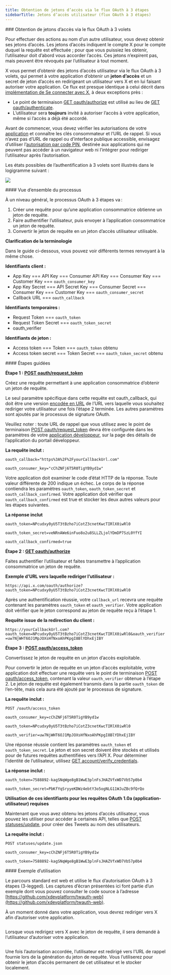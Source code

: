 ```yaml
---
title: Obtention de jetons d’accès via le flux OAuth à 3 étapes
sidebarTitle: Jetons d’accès utilisateur (flux OAuth à 3 étapes)
---
```



<div id="obtaining-access-tokens-using-3-legged-oauth-flow">
  ### Obtention de jetons d’accès via le flux OAuth à 3 volets
</div>

Pour effectuer des actions au nom d’un autre utilisateur, vous devez obtenir ses jetons d’accès. Les jetons d’accès indiquent le compte X pour le compte duquel la requête est effectuée ; pour que vous puissiez les obtenir, l’utilisateur doit d’abord vous accorder l’accès. Ces jetons n’expirent pas, mais peuvent être révoqués par l’utilisateur à tout moment.

X vous permet d’obtenir des jetons d’accès utilisateur via le flux OAuth à 3 volets, qui permet à votre application d’obtenir un **jeton d’accès** et un secret de jeton d’accès en redirigeant un utilisateur vers X et en lui faisant autoriser votre application. Ce flux est presque identique à celui décrit dans [implémentation de Se connecter avec X](/fr/resources/fundamentals/authentication/guides/log-in-with-x), à deux exceptions près :

- Le point de terminaison [GET oauth/authorize](/fr/resources/fundamentals/authentication/api-reference#get-oauth-authorize) est utilisé au lieu de [GET oauth/authenticate](/fr/resources/fundamentals/authentication/api-reference#get-oauth-authenticate).
- L’utilisateur sera **toujours** invité à autoriser l’accès à votre application, même si l’accès a déjà été accordé.
   

Avant de commencer, vous devez vérifier les autorisations de votre [application](/fr/resources/fundamentals/developer-apps) et connaître les clés consommateur et l’URL de rappel. Si vous n’avez pas d’URL de rappel ou d’interface publique accessible, envisagez d’utiliser l’[autorisation par code PIN](/fr/resources/fundamentals/authentication/oauth-1-0a/pin-based-oauth), destinée aux applications qui ne peuvent pas accéder à un navigateur web ni l’intégrer pour rediriger l’utilisateur après l’autorisation. 

Les états possibles de l’authentification à 3 volets sont illustrés dans le logigramme suivant :

![](https://cdn.cms-twdigitalassets.com/content/dam/developer-twitter/docs/obtaining-access-tokens.png.twimg.1920.png)

<div id="overview-of-the-process">
  #### Vue d’ensemble du processus
</div>

À un niveau général, le processus OAuth à 3 étapes va :

1. Créer une requête pour qu’une application consommatrice obtienne un jeton de requête.
2. Faire authentifier l’utilisateur, puis envoyer à l’application consommatrice un jeton de requête.
3. Convertir le jeton de requête en un jeton d’accès utilisateur utilisable.

**Clarification de la terminologie**

Dans le guide ci-dessous, vous pouvez voir différents termes renvoyant à la même chose.

**Identifiants client :**

- App Key === API Key === Consumer API Key === Consumer Key === Customer Key === `oauth_consumer_key`
- App Key Secret === API Secret Key === Consumer Secret === Consumer Key === Customer Key === `oauth_consumer_secret`
- Callback URL === `oauth_callback`
   

**Identifiants temporaires :**

- Request Token === `oauth_token`
- Request Token Secret === `oauth_token_secret`
- oauth\_verifier
   

**Identifiants de jeton :**

- Access token === Token === `oauth_token` obtenu
- Access token secret === Token Secret === `oauth_token_secret` obtenu

<div id="walkthrough-steps">
  #### Étapes guidées
</div>

**Étape 1 : [POST oauth/request\_token](/fr/resources/fundamentals/authentication/api-reference#post-oauth-request-token)**

Créez une requête permettant à une application consommatrice d’obtenir un jeton de requête.

Le seul paramètre spécifique dans cette requête est oauth\_callback, qui doit être une version [encodée en URL](/fr/resources/fundamentals/authentication/oauth-1-0a/percent-encoding-parameters) de l’URL vers laquelle vous souhaitez rediriger votre utilisateur une fois l’étape 2 terminée. Les autres paramètres sont ajoutés par le processus de signature OAuth.

Veuillez noter : toute URL de rappel que vous utilisez avec le point de terminaison [POST oauth/request\_token](/fr/resources/fundamentals/authentication/api-reference#post-oauth-request-token) devra être configurée dans les paramètres de votre [application développeur](/fr/resources/fundamentals/developer-apps), sur la page des détails de l’application du portail développeur.
 

**La requête inclut :**

`oauth_callback="https%3A%2F%2FyourCallbackUrl.com"`

`oauth_consumer_key="cChZNFj6T5R0TigYB9yd1w"`

Votre application doit examiner le code d’état HTTP de la réponse. Toute valeur différente de 200 indique un échec. Le corps de la réponse contiendra les paramètres `oauth_token`, `oauth_token_secret` et `oauth_callback_confirmed`. Votre application doit vérifier que `oauth_callback_confirmed` est true et stocker les deux autres valeurs pour les étapes suivantes.
 

**La réponse inclut**

`oauth_token=NPcudxy0yU5T3tBzho7iCotZ3cnetKwcTIRlX0iwRl0`

`oauth_token_secret=veNRnAWe6inFuo8o2u8SLLZLjolYDmDP7SzL0YfYI`

`oauth_callback_confirmed=true`

**Étape 2 : [GET oauth/authorize](/fr/resources/fundamentals/authentication/api-reference#get-oauth-authorize)**

Faites authentifier l’utilisateur et faites transmettre à l’application consommatrice un jeton de requête.
 

**Exemple d’URL vers laquelle rediriger l’utilisateur :**

`https://api.x.com/oauth/authorize?oauth_token=NPcudxy0yU5T3tBzho7iCotZ3cnetKwcTIRlX0iwRl0`

Après une authentification réussie, votre `callback_url` recevra une requête contenant les paramètres `oauth_token` et `oauth_verifier`. Votre application doit vérifier que le jeton correspond au jeton de requête reçu à l’étape 1.
 

**Requête issue de la redirection du client :**

`https://yourCallbackUrl.com?oauth_token=NPcudxy0yU5T3tBzho7iCotZ3cnetKwcTIRlX0iwRl0&oauth_verifier=uw7NjWHT6OJ1MpJOXsHfNxoAhPKpgI8BlYDhxEjIBY`

**Étape 3 : [POST oauth/access\_token](/fr/resources/fundamentals/authentication/api-reference#post-oauth-access-token)**

Convertissez le jeton de requête en un jeton d’accès exploitable.

Pour convertir le jeton de requête en un jeton d’accès exploitable, votre application doit effectuer une requête vers le point de terminaison [POST oauth/access\_token](/fr/resources/fundamentals/authentication/api-reference#post-oauth-access-token), contenant la valeur `oauth_verifier` obtenue à l’étape 2. Le jeton de requête est également transmis dans la partie `oauth_token` de l’en-tête, mais cela aura été ajouté par le processus de signature.
 

**La requête inclut :**

`POST /oauth/access_token`

`oauth_consumer_key=cChZNFj6T5R0TigYB9yd1w`

`oauth_token=NPcudxy0yU5T3tBzho7iCotZ3cnetKwcTIRlX0iwRl0`

`oauth_verifier=uw7NjWHT6OJ1MpJOXsHfNxoAhPKpgI8BlYDhxEjIBY`

Une réponse réussie contient les paramètres `oauth_token` et `oauth_token_secret`. Le jeton et son secret doivent être stockés et utilisés pour de futures requêtes authentifiées vers l’API X. Pour déterminer l’identité de l’utilisateur, utilisez [GET account/verify\_credentials](/fr/resources/fundamentals/authentication/api-reference).
 

**La réponse inclut :**

`oauth_token=7588892-kagSNqWge8gB1WwE3plnFsJHAZVfxWD7Vb57p0b4`

`oauth_token_secret=PbKfYqSryyeKDWz4ebtY3o5ogNLG11WJuZBc9fQrQo`

**Utilisation de ces identifiants pour les requêtes OAuth 1.0a (application-utilisateur) requises**

Maintenant que vous avez obtenu les jetons d’accès utilisateur, vous pouvez les utiliser pour accéder à certaines API, telles que [POST statuses/update](/fr/x-api/posts/manage-tweets/introduction), pour créer des Tweets au nom des utilisateurs.
 

**La requête inclut :**

`POST statuses/update.json`

`oauth_consumer_key=cChZNFj6T5R0TigYB9yd1w`

`oauth_token=7588892-kagSNqWge8gB1WwE3plnFsJHAZVfxWD7Vb57p0b4`

<div id="sample-use-case">
  #### Exemple d’utilisation
</div>

Le parcours standard est web et utilise le flux d’autorisation OAuth à 3 étapes (3-legged). Les captures d’écran présentées ici font partie d’un exemple dont vous pouvez consulter le code source à l’adresse [https://github.com/xdevplatform/twauth-web](https://github.com/xdevplatform/twauth-web).

À un moment donné dans votre application, vous devrez rediriger vers X afin d’autoriser votre application.

<Frame>
  <img src="/images/twauth-web-2.png" alt="" />
</Frame>

Lorsque vous redirigez vers X avec le jeton de requête, il sera demandé à l’utilisateur d’autoriser votre application.

<Frame>
  <img src="/images/twauth-web-3.png" alt="" />
</Frame>

Une fois l’autorisation accordée, l’utilisateur est redirigé vers l’URL de rappel fournie lors de la génération du jeton de requête. Vous l’utiliserez pour obtenir le jeton d’accès permanent de cet utilisateur et le stocker localement.

<Frame>
  <img src="/images/twauth-web-4.png" alt="" />
</Frame>